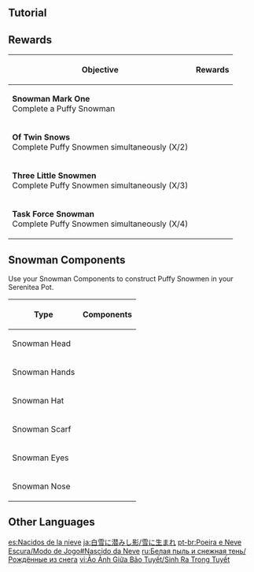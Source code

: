 {{EventTabs
|subpage1 = Born of the Snow
|subpage2 = Dragonspine Special Training
|subpage2name = Special Training
|subpage3 = Rise of the Fell Flower
|subpage3name = Fellflower Challenge
}}
{{Description|During [[Shadows Amidst Snowstorms/Dragonspine Special Training|Dragonspine Special Training]], you can obtain various Snowman Componenets.<br />After obtaining Snowman Componenets, you can use them to make Puffy Smowmen in your camp<br />Once you have completed several Puffy Snowmen, you will obtain the corresponding rewards.}}

==Tutorial==
{{Tutorial
|image1  = Tutorial Shadows Amidst Snowstorms_Born of the Snow 1.png
|text1   = During {{Color|help|Dragonspine Special Training}}, you can obtain various Snowman Components.<br />After obtaining Snowman Components, you can use them to make Puffy Snowmen in the encampment. You can also send these components to your friends, or receive such components from them, through the event page.
|image2  = Tutorial Shadows Amidst Snowstorms_Born of the Snow 2.png
|text2   = The types of Snowman Components include: Snowman Heads, Snowman Hands, Snowman Hats, Snowman Eyes, Snowman Noses, and Snowman Scarves.<br />You must set a Snowman Head first before you can set a Snowman Hat, Snowman Eyes, Snowman Nose, and Snowman Scarf.
|image3  = Tutorial Shadows Amidst Snowstorms_Born of the Snow 3.png
|text3   = Complete several Puffy Snowmen to obtain corresponding rewards. During the event and after it ends, you can even bring Snowman Torsos and Snowman Components that you have obtained into your Serenitea Pot and continue to make Puffy Snowmen there.
}}

==Rewards==
{|class="article-table tdc2 tdc3 tdc4"
!Objective!!Rewards
|-
| '''Snowman Mark One'''<br />Complete a Puffy Snowman
| {{Card|Cinnabar Spindle|type=weapon|rarity=4|1}}{{Card|Mora|20,000}}
|-
| '''Of Twin Snows'''<br />Complete Puffy Snowmen simultaneously (X/2)
| {{Card|Primogem|30}}{{Card|Mora|20,000}}
|-
| '''Three Little Snowmen'''<br />Complete Puffy Snowmen simultaneously (X/3)
| {{Card|Primogem|30}}{{Card|Mora|20,000}}
|-
| '''Task Force Snowman'''<br />Complete Puffy Snowmen simultaneously (X/4)
| {{Card|Snowman Torso: Bunny Jump|1}}{{Card|Snowman Torso: Egg Fortress Classic|1}}{{Card|Snowman Torso: The Assertive One|1}}
|}

==Snowman Components==
Use your Snowman Components to construct Puffy Snowmen in your Serenitea Pot.

{| class="article-table"
!Type
!Components
|-
|Snowman Head
|{{Card|Snowman Head: Catsclamation|caption=Catsclamation}}{{Card|Snowman Head: The Rhythm of Laughter|caption=The Rhythm of Laughter}}{{Card|Snowman Head: Happiness in General|caption=Happiness in General}}{{Card|Snowman Head: Huff-and-Puff|caption=Huff-and-Puff}}
|-
|Snowman Hands
|{{Card|Snowman Hands: Chivalrous Cleanup|caption=Chivalrous Cleanup}}{{Card|Snowman Hands: Simply Does It|caption=Simply Does It}}{{Card|Snowman Hands: Lucky Mitts|caption=Lucky Mitts}}{{Card|Snowman Hands: Monstrous Joy|caption=Monstrous Joy}}
|-
|Snowman Hat
|{{Card|Snowman Hat: Ironhelm Guard|caption=Ironhelm Guard}}{{Card|Snowman Hat: Honored Guest|caption=Honored Guest}}{{Card|Snowman Hat: Snowy Dreamscape|caption=Snowy Dreamscape}}{{Card|Snowman Hat: Hair Care|caption=Hair Care}}
|-
|Snowman Scarf
|{{Card|Snowman Scarf: Woven Warmth|caption=Woven Warmth}}{{Card|Snowman Scarf: Star of the Show|caption=Star of the Show}}{{Card|Snowman Scarf: Jam Muffin|caption=Jam Muffin}}{{Card|Snowman Scarf: Wolfhook Smoothie|caption=Wolfhook Smoothie}}
|-
|Snowman Eyes
|{{Card|Snowman Eyes: Wise Gaze|caption=Wise Gaze}}{{Card|Snowman Eyes: Treasure Hunter|caption=Treasure Hunter}}{{Card|Snowman Eyes: The Forgotten Breakfast|caption=The Forgotten Breakfast}}{{Card|Snowman Eyes: Shovel-Me-Not|caption=Shovel-Me-Not}}
|-
|Snowman Nose
|{{Card|Snowman Nose: Bitter Potato Nob|caption=Bitter Potato Nob}}{{Card|Snowman Nose: Lying Carrot|caption=Lying Carrot}}{{Card|Snowman Nose: Touch Me!|caption=Touch Me!}}{{Card|Snowman Nose: Apple Bomb|caption=Apple Bomb}}
|}

==Other Languages==
{{Other Languages
|en      = Born of the Snow
|zhs     = 诞于雪中
|zhs_rm  = Dàn Yú Xuě Zhōng
|zht     = 誕於雪中
|zht_rm  = Dàn Yú Xuě Zhōng
|zh_tl   = Born in the Snow
|ja      = 雪に生まれ
|ja_rm   = Yuki ni Umare
|ja_tl   = Born in the Snow
|ko      = 눈에서의 탄생
|ko_rm   = Nun-eseoui Tansaeng
|ko_tl   = Born from the Snow
|es      = Nacidos de la nieve
|es_tl   = Born of the Snow
|fr      = Nés de la neige
|fr_tl   = Born of the Snow
|ru      = Рождённые из снега
|ru_tl   = Born of the Snow
|th      = ถือกำเนิดจากหิมะ
|th_rm   = 
|th_tl   = 
|vi      = Sinh Ra Trong Tuyết
|vi_tl   = 
|de      = Geboren im Schnee
|de_tl   = Born in the Snow
|id      = Lahir di Pelukan Salju
|id_tl   = Born in the Hug of Snow
|pt      = Nascido da Neve
|pt_tl   = 
|tr      = Kar Çocukları
|tr_tl   = 
|it      = Nato dalla neve
|it_tl   = 
}}

[[es:Nacidos de la nieve]]
[[ja:白雪に潜みし影/雪に生まれ]]
[[pt-br:Poeira e Neve Escura/Modo de Jogo#Nascido da Neve]]
[[ru:Белая пыль и снежная тень/Рождённые из снега]]
[[vi:Ảo Ảnh Giữa Bão Tuyết/Sinh Ra Trong Tuyết]]